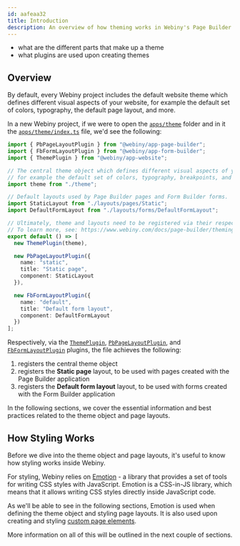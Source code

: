 ```yaml
---
id: aafeaa32
title: Introduction
description: An overview of how theming works in Webiny's Page Builder application.
---
```



<!-- Always include this section on top of the page. -->

<Alert type="success" title="What You’ll Learn">

- what are the different parts that make up a theme
- what plugins are used upon creating themes

</Alert>

## Overview

By default, every Webiny project includes the default website theme which defines different visual aspects of your website, for example the default set of colors, typography, the default page layout, and more.

In a new Webiny project, if we were to open the [`apps/theme`](https://github.com/webiny/webiny-js/tree/v5.35.0/packages/cwp-template-aws/template/common/apps/theme) folder and in it the [`apps/theme/index.ts`](https://github.com/webiny/webiny-js/tree/v5.35.0/packages/cwp-template-aws/template/common/apps/theme/index.ts) file, we'd see the following:

```ts apps/theme/index.ts
import { PbPageLayoutPlugin } from "@webiny/app-page-builder";
import { FbFormLayoutPlugin } from "@webiny/app-form-builder";
import { ThemePlugin } from "@webiny/app-website";

// The central theme object which defines different visual aspects of your website,
// for example the default set of colors, typography, breakpoints, and more.
import theme from "./theme";

// Default layouts used by Page Builder pages and Form Builder forms.
import StaticLayout from "./layouts/pages/Static";
import DefaultFormLayout from "./layouts/forms/DefaultFormLayout";

// Ultimately, theme and layouts need to be registered via their respective plugins.
// To learn more, see: https://www.webiny.com/docs/page-builder/theming/introduction.
export default () => [
  new ThemePlugin(theme),

  new PbPageLayoutPlugin({
    name: "static",
    title: "Static page",
    component: StaticLayout
  }),

  new FbFormLayoutPlugin({
    name: "default",
    title: "Default form layout",
    component: DefaultFormLayout
  })
];
```

Respectively, via the [`ThemePlugin`](https://github.com/webiny/webiny-js/blob/v5.35.0/packages/app-theme/src/index.ts#L4-L12), [`PbPageLayoutPlugin`](https://github.com/webiny/webiny-js/blob/v5.35.0/packages/app-page-builder/src/plugins/PbPageLayoutPlugin.ts#L4-L12), and [`FbFormLayoutPlugin`](https://github.com/webiny/webiny-js/blob/v5.35.0/packages/app-form-builder/src/plugins/FbFormLayoutPlugin.ts#L4-L12) plugins, the file achieves the following:

1. registers the central theme object
2. registers the **Static page** layout, to be used with pages created with the Page Builder application
3. registers the **Default form layout** layout, to be used with forms created with the Form Builder application

In the following sections, we cover the essential information and best practices related to the theme object and page layouts.

[//]: # "If you're interested in form layouts and styling forms created with the Form Builder application, please visit the separate [Form Builder Theming](/docs/{version}/form-builder/theming/introduction) section of articles."

## How Styling Works

Before we dive into the theme object and page layouts, it's useful to know how styling works inside Webiny.

For styling, Webiny relies on [Emotion](https://emotion.sh/docs/introduction) - a library that provides a set of tools for writing CSS styles with JavaScript. Emotion is a CSS-in-JS library, which means that it allows writing CSS styles directly inside JavaScript code.

As we'll be able to see in the following sections, Emotion is used when defining the theme object and styling page layouts. It is also used upon creating and styling [custom page elements](/docs/{version}/page-builder/extending/create-a-page-element).

More information on all of this will be outlined in the next couple of sections.
